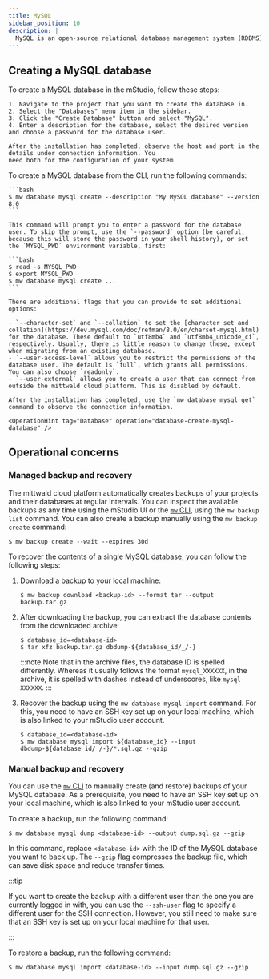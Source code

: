 ```yaml
---
title: MySQL
sidebar_position: 10
description: |
  MySQL is an open-source relational database management system (RDBMS). It is a popular choice for web applications and is often used in combination with PHP. This guide will help you get started with MySQL on your mittwald space.
---
```



## Creating a MySQL database

<Tabs groupId="access-mode">
  <TabItem value="gui" label="mStudio UI">
    To create a MySQL database in the mStudio, follow these steps:

    1. Navigate to the project that you want to create the database in.
    2. Select the "Databases" menu item in the sidebar.
    3. Click the "Create Database" button and select "MySQL".
    4. Enter a description for the database, select the desired version and choose a password for the database user.

    After the installation has completed, observe the host and port in the details under connection information. You
    need both for the configuration of your system.

  </TabItem>
  <TabItem value="cli" label="CLI">
    To create a MySQL database from the CLI, run the following commands:

    ```bash
    $ mw database mysql create --description "My MySQL database" --version 8.0
    ```

    This command will prompt you to enter a password for the database user. To skip the prompt, use the `--password` option (be careful, because this will store the password in your shell history), or set the `MYSQL_PWD` environment variable, first:

    ```bash
    $ read -s MYSQL_PWD
    $ export MYSQL_PWD
    $ mw database mysql create ...
    ```

    There are additional flags that you can provide to set additional options:

    - `--character-set` and `--collation` to set the [character set and collation](https://dev.mysql.com/doc/refman/8.0/en/charset-mysql.html) for the database. These default to `utf8mb4` and `utf8mb4_unicode_ci`, respectively. Usually, there is little reason to change these, except when migrating from an existing database.
    - `--user-access-level` allows you to restrict the permissions of the database user. The default is `full`, which grants all permissions. You can also choose `readonly`.
    - `--user-external` allows you to create a user that can connect from outside the mittwald cloud platform. This is disabled by default.

    After the installation has completed, use the `mw database mysql get` command to observe the connection information.

  </TabItem>
  <TabItem value="api" label="API">

    <OperationHint tag="Database" operation="database-create-mysql-database" />

  </TabItem>
</Tabs>

## Operational concerns

### Managed backup and recovery

The mittwald cloud platform automatically creates backups of your projects and their databases at regular intervals. You can inspect the available backups as any time using the mStudio UI or the [`mw` CLI][cli], using the `mw backup list` command. You can also create a backup manually using the `mw backup create` command:

```shellsession title="Local shell session"
$ mw backup create --wait --expires 30d
```

To recover the contents of a single MySQL database, you can follow the following steps:

1. Download a backup to your local machine:

   ```shellsession title="Local shell session"
   $ mw backup download <backup-id> --format tar --output backup.tar.gz
   ```

2. After downloading the backup, you can extract the database contents from the downloaded archive:

   ```shellsession title="Local shell session"
   $ database_id=<database-id>
   $ tar xfz backup.tar.gz dbdump-${database_id/_/-}
   ```

   :::note Note that in the archive files, the database ID is spelled differently. Whereas it usually follows the format `mysql_XXXXXX`, in the archive, it is spelled with dashes instead of underscores, like `mysql-XXXXXX`. :::

3. Recover the backup using the `mw database mysql import` command. For this, you need to have an SSH key set up on your local machine, which is also linked to your mStudio user account.

   ```shellsession title="Local shell session"
   $ database_id=<database-id>
   $ mw database mysql import ${database_id} --input dbdump-${database_id/_/-}/*.sql.gz --gzip
   ```

### Manual backup and recovery

You can use the [`mw` CLI][cli] to manually create (and restore) backups of your MySQL database. As a prerequisite, you need to have an SSH key set up on your local machine, which is also linked to your mStudio user account.

To create a backup, run the following command:

```shellsession title="Local shell session"
$ mw database mysql dump <database-id> --output dump.sql.gz --gzip
```

In this command, replace `<database-id>` with the ID of the MySQL database you want to back up. The `--gzip` flag compresses the backup file, which can save disk space and reduce transfer times.

:::tip

If you want to create the backup with a different user than the one you are currently logged in with, you can use the `--ssh-user` flag to specify a different user for the SSH connection. However, you still need to make sure that an SSH key is set up on your local machine for that user.

:::

To restore a backup, run the following command:

```shellsession title="Local shell session"
$ mw database mysql import <database-id> --input dump.sql.gz --gzip
```

[cli]: /cli

